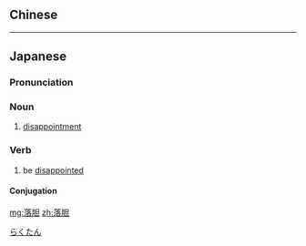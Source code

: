 {{also|落膽}}
==Chinese==
{{zh-see|落膽}}

----

==Japanese==
{{ja-kanjitab|らく|たん|yomi=o}}

===Pronunciation===
{{ja-pron|yomi=o|らくたん}}

===Noun===
{{ja-noun|らくたん|kyu=落膽}}

# [[disappointment]]

===Verb===
{{ja-verb-suru|tr=intrans|らくたん|kyu=落膽}}

# be [[disappointed]]
#: {{ja-usex|あの選挙結果には'''落胆'''した。|あの せんきょ けっか に は '''らくたん''' した。|I was disappointed at the results of the election.}}

====Conjugation====
{{ja-suru|らくたん}}

[[Category:ja:Emotions|らくたん]]

[[mg:落胆]]
[[zh:落胆]]